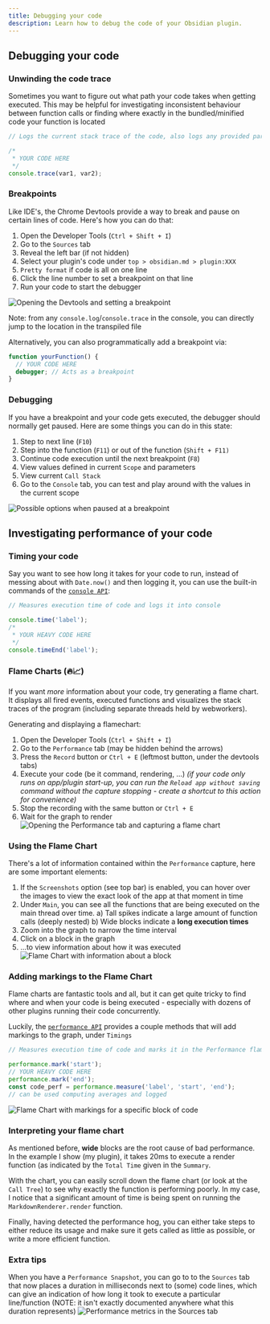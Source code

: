 ```yaml
---
title: Debugging your code
description: Learn how to debug the code of your Obsidian plugin.
---
```


## Debugging your code
### Unwinding the code trace
Sometimes you want to figure out what path your code takes when getting executed. This may be helpful for investigating inconsistent behaviour between function calls or finding where exactly in the bundled/minified code your function is located
```ts
// Logs the current stack trace of the code, also logs any provided parameters

/*
 * YOUR CODE HERE
 */
console.trace(var1, var2);
```

### Breakpoints
Like IDE's, the Chrome Devtools provide a way to break and pause on certain lines of code. Here's how you can do that:
1. Open the Developer Tools (`Ctrl + Shift + I`)
2. Go to the `Sources` tab
3. Reveal the left bar (if not hidden)
4. Select your plugin's code under `top > obsidian.md > plugin:XXX`
5. `Pretty format` if code is all on one line
6. Click the line number to set a breakpoint on that line
7. Run your code to start the debugger

![Opening the Devtools and setting a breakpoint](../../../../assets/devtools-breakpoint.png)

Note: from any `console.log`/`console.trace` in the console, you can directly jump to the location in the transpiled file

Alternatively, you can also programmatically add a breakpoint via:
```ts
function yourFunction() {
  // YOUR CODE HERE
  debugger; // Acts as a breakpoint
}
```

### Debugging
If you have a breakpoint and your code gets executed, the debugger should normally get paused. Here are some things you can do in this state:
1. Step to next line (`F10`)
2. Step into the function (`F11`) or out of the function (`Shift + F11)`
3. Continue code execution until the next breakpoint (`F8`)
4. View values defined in current `Scope` and parameters
5. View current `Call Stack`
6. Go to the `Console` tab, you can test and play around with the values in the current scope

![Possible options when paused at a breakpoint](../../../../assets/devtools-breakpoint.png)

## Investigating performance of your code

### Timing your code
Say you want to see how long it takes for your code to run, instead of messing about with `Date.now()` and then logging it, you can use the built-in commands of the [`console API`](<https://developer.mozilla.org/en-US/docs/Web/API/console>):

```ts
// Measures execution time of code and logs it into console

console.time('label');
/*
 * YOUR HEAVY CODE HERE
 */
console.timeEnd('label');
```

### Flame Charts (🔥📈)
If you want *more* information about your code, try generating a flame chart. It displays all fired events, executed functions and visualizes the stack traces of the program (including separate threads held by webworkers).

Generating and displaying a flamechart:
1. Open the Developer Tools (`Ctrl + Shift + I`)
2. Go to the `Performance` tab (may be hidden behind the arrows)
3. Press the `Record` button or `Ctrl + E` (leftmost button, under the devtools tabs)
4. Execute your code (be it command, rendering, ...)
*(if your code only runs on app/plugin start-up, you can run the `Reload app without saving` command without the capture stopping - create a shortcut to this action for convenience)*
5. Stop the recording with the same button or `Ctrl + E`
6. Wait for the graph to render
![Opening the Performance tab and capturing a flame chart](../../../../assets/flame-chart-open.png)

### Using the Flame Chart
There's a lot of information contained within the `Performance` capture, here are some important elements:
1. If the `Screenshots` option (see top bar) is enabled, you can hover over the images to view the exact look of the app at that moment in time
2. Under `Main`, you can see all the functions that are being executed on the main thread over time.
a) Tall spikes indicate a large amount of function calls (deeply nested)
b) Wide blocks indicate a **long execution times**
3. Zoom into the graph to narrow the time interval
4. Click on a block in the graph
5. ...to view information about how it was executed
![Flame Chart with information about a block](../../../../assets/flame-chart-analyze.png)

### Adding markings to the Flame Chart
Flame charts are fantastic tools and all, but it can get quite tricky to find where and when your code is being executed - especially with dozens of other plugins running their code concurrently.

Luckily, the [`performance API`](<https://developer.mozilla.org/en-US/docs/Web/API/Performance_API/Performance_data>) provides a couple methods that will add markings to the graph, under `Timings`

```ts
// Measures execution time of code and marks it in the Performance flamechart under 'Timings'

performance.mark('start');
// YOUR HEAVY CODE HERE
performance.mark('end');
const code_perf = performance.measure('label', 'start', 'end');
// can be used computing averages and logged
```
![Flame Chart with markings for a specific block of code](../../../../assets/flame-chart-markings.png)

### Interpreting your flame chart
As mentioned before, **wide** blocks are the root cause of bad performance. In the example I show (my plugin), it takes 20ms to execute a render function (as indicated by the `Total Time` given in the `Summary`.

With the chart, you can easily scroll down the flame chart (or look at the `Call Tree`) to see why exactly the function is performing poorly. In my case, I notice that a significant amount of time is being spent on running the `MarkdownRenderer.render` function.

Finally, having detected the performance hog, you can either take steps to either reduce its usage and make sure it gets called as little as possible, or write a more efficient function.


### Extra tips
When you have a `Performance Snapshot`, you can go to to the `Sources` tab that now places a duration in milliseconds next to (some) code lines, which can give an indication of how long it took to execute a particular line/function
(NOTE: it isn't exactly documented anywhere what this duration represents)
![Performance metrics in the Sources tab](../../../../assets/flame-chart-snapshot.png)
